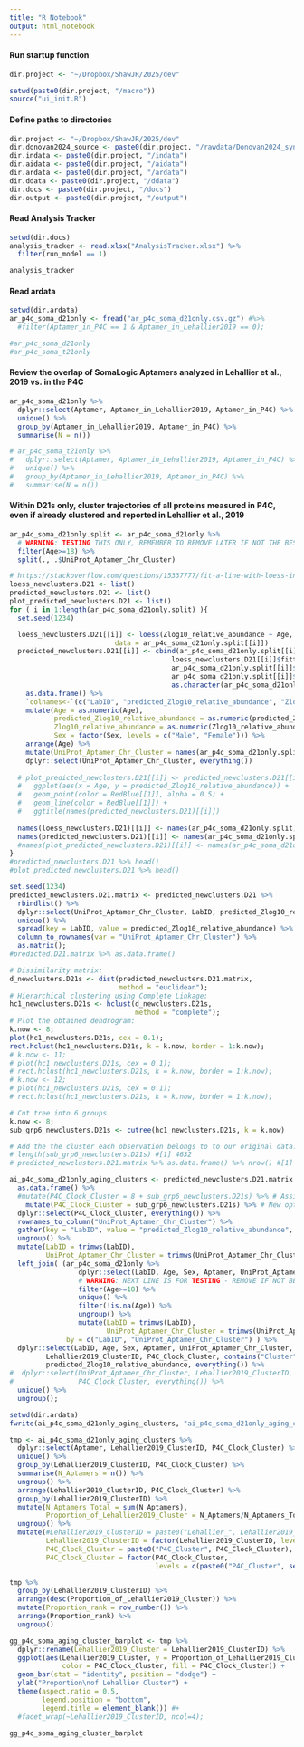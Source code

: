 ```yaml
---
title: "R Notebook"
output: html_notebook
---
```


#### Run startup function
```r
dir.project <- "~/Dropbox/ShawJR/2025/dev"

setwd(paste0(dir.project, "/macro"))
source("ui_init.R")
```

#### Define paths to directories
```r
dir.project <- "~/Dropbox/ShawJR/2025/dev"
dir.donovan2024_source <- paste0(dir.project, "/rawdata/Donovan2024_syn31481952.5")
dir.indata <- paste0(dir.project, "/indata")
dir.aidata <- paste0(dir.project, "/aidata")
dir.ardata <- paste0(dir.project, "/ardata")
dir.ddata <- paste0(dir.project, "/ddata")
dir.docs <- paste0(dir.project, "/docs")
dir.output <- paste0(dir.project, "/output")
```

#### Read Analysis Tracker
```r
setwd(dir.docs)
analysis_tracker <- read.xlsx("AnalysisTracker.xlsx") %>%
  filter(run_model == 1)

analysis_tracker
```

#### Read ardata
```r
setwd(dir.ardata)
ar_p4c_soma_d21only <- fread("ar_p4c_soma_d21only.csv.gz") #%>%
  #filter(Aptamer_in_P4C == 1 & Aptamer_in_Lehallier2019 == 0);

#ar_p4c_soma_d21only
#ar_p4c_soma_t21only
```

#### Review the overlap of SomaLogic Aptamers analyzed in Lehallier et al., 2019 vs. in the P4C
```r
ar_p4c_soma_d21only %>%
  dplyr::select(Aptamer, Aptamer_in_Lehallier2019, Aptamer_in_P4C) %>%
  unique() %>%
  group_by(Aptamer_in_Lehallier2019, Aptamer_in_P4C) %>% 
  summarise(N = n())

# ar_p4c_soma_t21only %>%
#   dplyr::select(Aptamer, Aptamer_in_Lehallier2019, Aptamer_in_P4C) %>%
#   unique() %>%
#   group_by(Aptamer_in_Lehallier2019, Aptamer_in_P4C) %>% 
#   summarise(N = n())
```

#### Within D21s only, cluster trajectories of all proteins measured in P4C, even if already clustered and reported in Lehallier et al., 2019
```R
ar_p4c_soma_d21only.split <- ar_p4c_soma_d21only %>%
  # WARNING: TESTING THIS ONLY, REMEMBER TO REMOVE LATER IF NOT THE BEST APPROACH:
  filter(Age>=18) %>%
  split(., .$UniProt_Aptamer_Chr_Cluster)

# https://stackoverflow.com/questions/15337777/fit-a-line-with-loess-in-r
loess_newclusters.D21 <- list()
predicted_newclusters.D21 <- list()
plot_predicted_newclusters.D21 <- list()
for ( i in 1:length(ar_p4c_soma_d21only.split) ){
  set.seed(1234)

  loess_newclusters.D21[[i]] <- loess(Zlog10_relative_abundance ~ Age,
                          data = ar_p4c_soma_d21only.split[[i]])
  predicted_newclusters.D21[[i]] <- cbind(ar_p4c_soma_d21only.split[[i]]$LabID,
                                        loess_newclusters.D21[[i]]$fitted,
                                        ar_p4c_soma_d21only.split[[i]]$Zlog10_relative_abundance,
                                        ar_p4c_soma_d21only.split[[i]]$Age,
                                        as.character(ar_p4c_soma_d21only.split[[i]]$Sex)) %>%
    as.data.frame() %>%
    `colnames<-`(c("LabID", "predicted_Zlog10_relative_abundance", "Zlog10_relative_abundance", "Age", "Sex")) %>%
    mutate(Age = as.numeric(Age),
           predicted_Zlog10_relative_abundance = as.numeric(predicted_Zlog10_relative_abundance),
           Zlog10_relative_abundance = as.numeric(Zlog10_relative_abundance),
           Sex = factor(Sex, levels = c("Male", "Female"))) %>%
    arrange(Age) %>%
    mutate(UniProt_Aptamer_Chr_Cluster = names(ar_p4c_soma_d21only.split)[[i]]) %>%
    dplyr::select(UniProt_Aptamer_Chr_Cluster, everything())
  
  # plot_predicted_newclusters.D21[[i]] <- predicted_newclusters.D21[[i]] %>%
  #   ggplot(aes(x = Age, y = predicted_Zlog10_relative_abundance)) +
  #   geom_point(color = RedBlue[[1]], alpha = 0.5) +
  #   geom_line(color = RedBlue[[1]]) +
  #   ggtitle(names(predicted_newclusters.D21)[[i]])
  
  names(loess_newclusters.D21)[[i]] <- names(ar_p4c_soma_d21only.split)[[i]]
  names(predicted_newclusters.D21)[[i]] <- names(ar_p4c_soma_d21only.split)[[i]]
  #names(plot_predicted_newclusters.D21)[[i]] <- names(ar_p4c_soma_d21only.split)[[i]]
}
#predicted_newclusters.D21 %>% head()
#plot_predicted_newclusters.D21 %>% head()

set.seed(1234)
predicted_newclusters.D21.matrix <- predicted_newclusters.D21 %>%
  rbindlist() %>%
  dplyr::select(UniProt_Aptamer_Chr_Cluster, LabID, predicted_Zlog10_relative_abundance) %>%
  unique() %>%
  spread(key = LabID, value = predicted_Zlog10_relative_abundance) %>%
  column_to_rownames(var = "UniProt_Aptamer_Chr_Cluster") %>%
  as.matrix();
#predicted.D21.matrix %>% as.data.frame()

# Dissimilarity matrix:
d_newclusters.D21s <- dist(predicted_newclusters.D21.matrix,
                           method = "euclidean");
# Hierarchical clustering using Complete Linkage:
hc1_newclusters.D21s <- hclust(d_newclusters.D21s,
                               method = "complete");
# Plot the obtained dendrogram:
k.now <- 8;
plot(hc1_newclusters.D21s, cex = 0.1);
rect.hclust(hc1_newclusters.D21s, k = k.now, border = 1:k.now);
# k.now <- 11;
# plot(hc1_newclusters.D21s, cex = 0.1);
# rect.hclust(hc1_newclusters.D21s, k = k.now, border = 1:k.now);
# k.now <- 12;
# plot(hc1_newclusters.D21s, cex = 0.1);
# rect.hclust(hc1_newclusters.D21s, k = k.now, border = 1:k.now);

# Cut tree into 6 groups
k.now <- 8;
sub_grp6_newclusters.D21s <- cutree(hc1_newclusters.D21s, k = k.now)

# Add the the cluster each observation belongs to to our original data.
# length(sub_grp6_newclusters.D21s) #[1] 4632
# predicted_newclusters.D21.matrix %>% as.data.frame() %>% nrow() #[1] 4632

ai_p4c_soma_d21only_aging_clusters <- predicted_newclusters.D21.matrix %>%
  as.data.frame() %>%
  #mutate(P4C_Clock_Cluster = 8 + sub_grp6_newclusters.D21s) %>% # Assign cluster numbers 9-16 since Lehallier 2019 defined clusters 1-8. # First option tried...
    mutate(P4C_Clock_Cluster = sub_grp6_newclusters.D21s) %>% # New option from clustering ALL measured proteins.
  dplyr::select(P4C_Clock_Cluster, everything()) %>%
  rownames_to_column("UniProt_Aptamer_Chr_Cluster") %>%
  gather(key = "LabID", value = "predicted_Zlog10_relative_abundance", starts_with("HTP")) %>%
  ungroup() %>%
  mutate(LabID = trimws(LabID),
         UniProt_Aptamer_Chr_Cluster = trimws(UniProt_Aptamer_Chr_Cluster)) %>%
  left_join( (ar_p4c_soma_d21only %>%
                 dplyr::select(LabID, Age, Sex, Aptamer, UniProt_Aptamer_Chr_Cluster, Lehallier2019_ClusterID) %>%
                 # WARNING: NEXT LINE IS FOR TESTING - REMOVE IF NOT BEST APPROACH:
                 filter(Age>=18) %>%
                 unique() %>%
                 filter(!is.na(Age)) %>%
                 ungroup() %>%
                 mutate(LabID = trimws(LabID),
                        UniProt_Aptamer_Chr_Cluster = trimws(UniProt_Aptamer_Chr_Cluster))),
              by = c("LabID", "UniProt_Aptamer_Chr_Cluster") ) %>%
  dplyr::select(LabID, Age, Sex, Aptamer, UniProt_Aptamer_Chr_Cluster, 
         Lehallier2019_ClusterID, P4C_Clock_Cluster, contains("Cluster"),
         predicted_Zlog10_relative_abundance, everything()) %>%
#  dplyr::select(UniProt_Aptamer_Chr_Cluster, Lehallier2019_ClusterID,
#                P4C_Clock_Cluster, everything()) %>%
  unique() %>%
  ungroup();

setwd(dir.ardata)
fwrite(ai_p4c_soma_d21only_aging_clusters, "ai_p4c_soma_d21only_aging_clusters.csv.gz")
```

```r
tmp <- ai_p4c_soma_d21only_aging_clusters %>%
  dplyr::select(Aptamer, Lehallier2019_ClusterID, P4C_Clock_Cluster) %>%
  unique() %>%
  group_by(Lehallier2019_ClusterID, P4C_Clock_Cluster) %>%
  summarise(N_Aptamers = n()) %>%
  ungroup() %>%
  arrange(Lehallier2019_ClusterID, P4C_Clock_Cluster) %>%
  group_by(Lehallier2019_ClusterID) %>%
  mutate(N_Aptamers_Total = sum(N_Aptamers),
         Proportion_of_Lehallier2019_Cluster = N_Aptamers/N_Aptamers_Total) %>%
  ungroup() %>%
  mutate(#Lehallier2019_ClusterID = paste0("Lehallier_", Lehallier2019_ClusterID),
         Lehallier2019_ClusterID = factor(Lehallier2019_ClusterID, levels = c(as.character(seq(1:8)))),
         P4C_Clock_Cluster = paste0("P4C_Cluster", P4C_Clock_Cluster),
         P4C_Clock_Cluster = factor(P4C_Clock_Cluster,
                                    levels = c(paste0("P4C_Cluster", seq(1:8)))));

tmp %>%
  group_by(Lehallier2019_ClusterID) %>%
  arrange(desc(Proportion_of_Lehallier2019_Cluster)) %>%
  mutate(Proportion_rank = row_number()) %>%
  arrange(Proportion_rank) %>%
  ungroup()

gg_p4c_soma_aging_cluster_barplot <- tmp %>%
  dplyr::rename(Lehallier2019_Cluster = Lehallier2019_ClusterID) %>%
  ggplot(aes(Lehallier2019_Cluster, y = Proportion_of_Lehallier2019_Cluster,
             color = P4C_Clock_Cluster, fill = P4C_Clock_Cluster)) +
  geom_bar(stat = "identity", position = "dodge") +
  ylab("Proportion\nof Lehallier Cluster") +
  theme(aspect.ratio = 0.5,
        legend.position = "bottom",
        legend.title = element_blank()) #+
  #facet_wrap(~Lehallier2019_ClusterID, ncol=4);

gg_p4c_soma_aging_cluster_barplot
```

